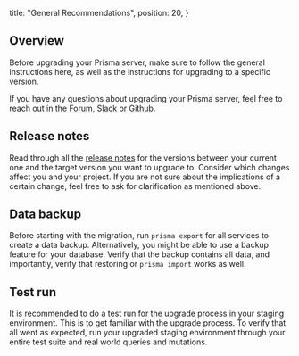   title: "General Recommendations",
  position: 20,
}

## Overview

Before upgrading your Prisma server, make sure to follow the general instructions here, as well as the instructions for upgrading to a specific version.

If you have any questions about upgrading your Prisma server, feel free to reach out in [the Forum](https://graph.cool/forum), [Slack](https://slack.graph.cool) or [Github](https://github.com/prismagraphql/prisma).

## Release notes

Read through all the [release notes](https://github.com/prismagraphql/prisma/releases) for the versions between your current one and the target version you want to upgrade to. Consider which changes affect you and your project. If you are not sure about the implications of a certain change, feel free to ask for clarification as mentioned above.

## Data backup

Before starting with the migration, run `prisma export` for all services to create a data backup. Alternatively, you might be able to use a backup feature for your database. Verify that the backup contains all data, and importantly, verify that restoring or `prisma import` works as well.

## Test run

It is recommended to do a test run for the upgrade process in your staging environment. This is to get familiar with the upgrade process. To verify that all went as expected, run your upgraded staging environment through your entire test suite and real world queries and mutations.